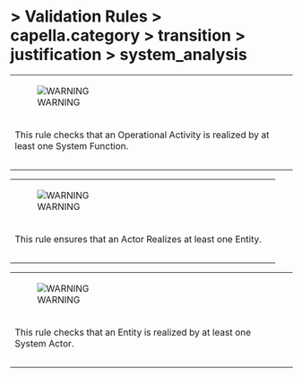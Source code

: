       
= > Validation Rules > capella.category > transition > justification > system_analysis =
            
{| border="1"
|-
|[[Image:Images/warning.gif|WARNING]]
|  
|-
|This rule checks that an Operational Activity is realized by at least one System Function. 
|-
|- 
|}            
{| border="1"
|-
|[[Image:Images/warning.gif|WARNING]]
|  
|-
|This rule ensures that an Actor Realizes at least one Entity. 
|-
|- 
|}            
{| border="1"
|-
|[[Image:Images/warning.gif|WARNING]]
|  
|-
|This rule checks that an Entity is realized by at least one System Actor. 
|-
|- 
|}   